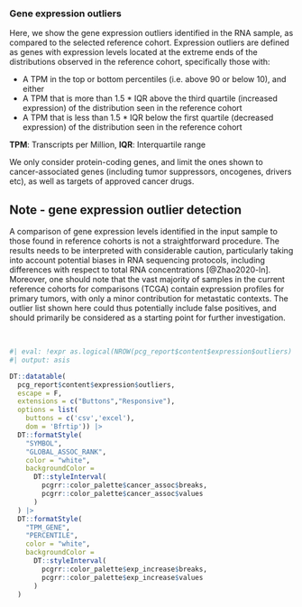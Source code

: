 ### Gene expression outliers

Here, we show the gene expression outliers identified in the RNA sample, as compared to the selected reference cohort. Expression outliers are defined as genes with expression levels located at the extreme ends of the distributions observed in the reference cohort, specifically those with:

* A TPM in the top or bottom percentiles (i.e. above 90 or below 10), and either 
* A TPM that is more than 1.5 * IQR above the third quartile (increased expression) of the distribution seen in the reference cohort
* A TPM that is less than 1.5 * IQR below the first quartile (decreased expression) of the distribution seen in the reference cohort

__TPM__: Transcripts per Million, 
__IQR__: Interquartile range

We only consider protein-coding genes, and limit the ones shown to cancer-associated genes (including
tumor suppressors, oncogenes, drivers etc), as well as targets of approved cancer drugs.

::: {.callout-warning}

## Note - gene expression outlier detection

A comparison of gene expression levels identified in the input sample to those found in reference cohorts is not a straightforward procedure. The results needs to be interpreted with considerable caution, particularly taking into account potential biases in RNA sequencing protocols, including differences with respect to total RNA concentrations [@Zhao2020-ln]. Moreover, one should note that the vast majority of samples in the current reference cohorts for comparisons (TCGA) contain expression profiles for primary tumors, with only a minor contribution for metastatic contexts. The outlier list shown here could thus potentially include false positives, and should primarily be considered as a starting point for further investigation.

:::

<br>

```r
#| eval: !expr as.logical(NROW(pcg_report$content$expression$outliers) > 0) == TRUE
#| output: asis

DT::datatable(
  pcg_report$content$expression$outliers,
  escape = F, 
  extensions = c("Buttons","Responsive"), 
  options = list(
    buttons = c('csv','excel'), 
    dom = 'Bfrtip')) |>
  DT::formatStyle(
    "SYMBOL",
    "GLOBAL_ASSOC_RANK", 
    color = "white", 
    backgroundColor = 
      DT::styleInterval(
        pcgrr::color_palette$cancer_assoc$breaks,
        pcgrr::color_palette$cancer_assoc$values
      )
  ) |>
  DT::formatStyle(
    "TPM_GENE",
    "PERCENTILE", 
    color = "white", 
    backgroundColor = 
      DT::styleInterval(
        pcgrr::color_palette$exp_increase$breaks,
        pcgrr::color_palette$exp_increase$values
      )
  )
 

```


